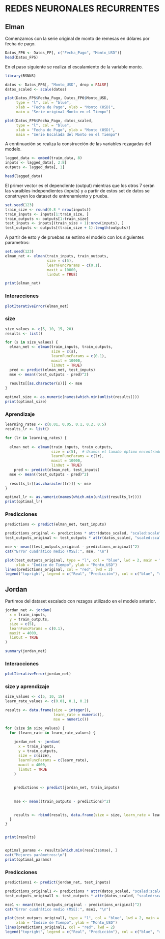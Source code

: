 # REDES NEURONALES RECURRENTES

## Elman

Comenzamos con la serie original de monto de remesas en dólares por fecha de pago.

```r

Datos_FP6 <- Datos_FP[, c("Fecha_Pago", "Monto_USD")]
head(Datos_FP6)


```
En el paso siguiente se realiza el escalamiento de la variable monto.

```r
library(RSNNS)

datos <- Datos_FP6[, "Monto_USD", drop = FALSE] 
datos_scaled <- scale(datos)

plot(Datos_FP6$Fecha_Pago, Datos_FP6$Monto_USD, 
     type = "l", col = "blue",
     xlab = "Fecha de Pago", ylab = "Monto (USD)", 
     main = "Serie original Monto en el Tiempo")

```

```r

plot(Datos_FP6$Fecha_Pago, datos_scaled, 
     type = "l", col = "blue",
     xlab = "Fecha de Pago", ylab = "Monto (USD)", 
     main = "Serie Escalada del Monto en el Tiempo")

```

A continuación se realiza la construcción de las variables rezagadas del modelo.

```r

lagged_data <- embed(train_data, 8)  
inputs <- lagged_data[, 2:8]  
outputs <- lagged_data[, 1]   

head(lagged_data)


```
El primer vector es el dependiente (output) mientras que los otros 7 serán las varaibles independientes (inputs) y a partir de estos set de datos se construyen los dataset de entrenamiento y prueba.

```r
set.seed(123)
train_size <- round(0.8 * nrow(inputs))
train_inputs <- inputs[1:train_size, ]
train_outputs <- outputs[1:train_size]
test_inputs <- inputs[(train_size + 1):nrow(inputs), ]
test_outputs <- outputs[(train_size + 1):length(outputs)]
```

A partir de esto y de pruebas se estimo el modelo con los siguientes parametros:

```r
set.seed(123)
elman_net <- elman(train_inputs, train_outputs,
                   size = c(5),                
                   learnFuncParams = c(0.1),    
                   maxit = 10000,                
                   linOut = TRUE)              

print(elman_net)
```

### Interacciones

```r
plotIterativeError(elman_net)
```
### size

```r
size_values <- c(5, 10, 15, 20)
results <- list()

for (s in size_values) {
  elman_net <- elman(train_inputs, train_outputs,
                     size = c(s),
                     learnFuncParams = c(0.1),
                     maxit = 10000,
                     linOut = TRUE)
  pred <- predict(elman_net, test_inputs)
  mse <- mean((test_outputs - pred)^2)
  
  results[[as.character(s)]] <- mse
}

optimal_size <- as.numeric(names(which.min(unlist(results))))
print(optimal_size)
```


### Aprendizaje

```r
learning_rates <- c(0.01, 0.05, 0.1, 0.2, 0.5)
results_lr <- list()

for (lr in learning_rates) {
  
  elman_net <- elman(train_inputs, train_outputs,
                     size = c(5),  # Usamos el tamaño óptimo encontrado antes
                     learnFuncParams = c(lr),
                     maxit = 10000,
                     linOut = TRUE)
    pred <- predict(elman_net, test_inputs)
  mse <- mean((test_outputs - pred)^2)
  
  results_lr[[as.character(lr)]] <- mse
}

optimal_lr <- as.numeric(names(which.min(unlist(results_lr))))
print(optimal_lr)


```


### Predicciones

```r

predictions <- predict(elman_net, test_inputs)

predictions_original <- predictions * attr(datos_scaled, "scaled:scale") + attr(datos_scaled, "scaled:center")
test_outputs_original <- test_outputs * attr(datos_scaled, "scaled:scale") + attr(datos_scaled, "scaled:center")

mse <- mean((test_outputs_original - predictions_original)^2)
cat("Error cuadrático medio (MSE):", mse, "\n")

```

```r
plot(test_outputs_original, type = "l", col = "blue", lwd = 2, main = "Predicciones vs Valores Reales",
     xlab = "Índice de Tiempo", ylab = "Monto_USD")
lines(predictions_original, col = "red", lwd = 2)
legend("topright", legend = c("Real", "Predicción"), col = c("blue", "red"), lty = 1, lwd = 2)


```

## Jordan

Partimos del dataset escalado con rezagos utilizado en el modelo anterior.

```r

jordan_net <- jordan(
  x = train_inputs,               
  y = train_outputs,              
  size = c(5),                   
  learnFuncParams = c(0.1),       
  maxit = 4000,                 
  linOut = TRUE                   
)

summary(jordan_net)
```
### Interacciones

```r

plotIterativeError(jordan_net)

```


### size y aprendizaje

```r
size_values <- c(5, 10, 15) 
learn_rate_values <- c(0.01, 0.1, 0.2)

results <- data.frame(size = integer(),
                      learn_rate = numeric(),
                      mse = numeric())

for (size in size_values) {
  for (learn_rate in learn_rate_values) {
    
    jordan_net <- jordan(
      x = train_inputs,
      y = train_outputs,
      size = c(size),
      learnFuncParams = c(learn_rate),
      maxit = 4000,                 
      linOut = TRUE                 
    )
    
    
    predictions <- predict(jordan_net, train_inputs)
    
  
    mse <- mean((train_outputs - predictions)^2)
    

    results <- rbind(results, data.frame(size = size, learn_rate = learn_rate, mse = mse))
  }
}


print(results)


optimal_params <- results[which.min(results$mse), ]
cat("Mejores parámetros:\n")
print(optimal_params)


```

### Predicciones

```r
predictions1 <- predict(jordan_net, test_inputs)

predictions_original1 <- predictions * attr(datos_scaled, "scaled:scale") + attr(datos_scaled, "scaled:center")
test_outputs_original1 <- test_outputs * attr(datos_scaled, "scaled:scale") + attr(datos_scaled, "scaled:center")

mse1 <- mean((test_outputs_original - predictions_original)^2)
cat("Error cuadrático medio (MSE):", mse1, "\n")

```
```r
plot(test_outputs_original1, type = "l", col = "blue", lwd = 2, main = "Predicciones vs Valores Reales",
     xlab = "Índice de Tiempo", ylab = "Monto_USD")
lines(predictions_original1, col = "red", lwd = 2)
legend("topright", legend = c("Real", "Predicción"), col = c("blue", "red"), lty = 1, lwd = 2)



```

